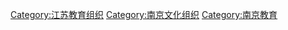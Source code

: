 [[Category:江苏教育组织|Category:江苏教育组织]]
[[Category:南京文化组织|Category:南京文化组织]]
[[Category:南京教育|Category:南京教育]]
